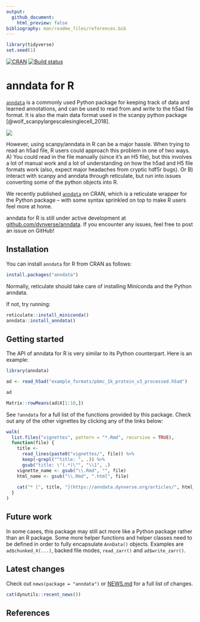 ```yaml
---
output:
  github_document:
    html_preview: false
bibliography: man/readme_files/references.bib
---
```


```r
library(tidyverse)
set.seed(1)
```

[![CRAN](https://www.r-pkg.org/badges/version/anndata)](https://cran.r-project.org/package=anndata)
[![Build status](https://github.com/dynverse/anndata/workflows/R-CMD-check/badge.svg)](https://github.com/dynverse/anndata/actions)

# anndata for R

[`anndata`](https://anndata.readthedocs.io/en/latest/) is a commonly used Python package 
for keeping track of data and learned annotations, and can be used to read from and write to the h5ad 
file format. It is also the main data format used in the scanpy python package [@wolf_scanpylargescalesinglecell_2018].

![](https://raw.githubusercontent.com/dynverse/anndata/master/man/readme_files/anndata_for_r.png)

However, using scanpy/anndata in R can be a major hassle. When trying to read an h5ad file,
R users could approach this problem in one of two ways. A) You could read in the file manually
(since it's an H5 file), but this involves a lot of manual work and a lot of understanding
on how the h5ad and H5 file formats work (also, expect major headaches from cryptic hdf5r bugs).
Or B) interact with scanpy and anndata through reticulate, but run into issues converting
some of the python objects into R.

We recently published [`anndata`](https://cran.r-project.org/package=anndata) on CRAN,
which is a reticulate wrapper for the Python package -- with some syntax sprinkled on top to make
R users feel more at home. 

anndata for R is still under active development at [github.com/dynverse/anndata](https://github.com/dynverse/anndata). 
If you encounter any issues, feel free to post an issue on GitHub!

## Installation

You can install `anndata` for R from CRAN as follows:

```r
install.packages("anndata")
```

Normally, reticulate should take care of installing Miniconda and the Python anndata.

If not, try running:

```r
reticulate::install_miniconda()
anndata::install_anndata()
```

## Getting started

The API of anndata for R is very similar to its Python counterpart. Here is an example:

```r
library(anndata)

ad <- read_h5ad("example_formats/pbmc_1k_protein_v3_processed.h5ad")

ad

Matrix::rowMeans(ad$X[1:10,])
```


See `?anndata` for a full list of the functions provided by this package.
Check out any of the other vignettes by clicking any of the links below:

```r
walk(
  list.files("vignettes", pattern = "*.Rmd", recursive = TRUE),
  function(file) {
    title <- 
      read_lines(paste0("vignettes/", file)) %>% 
      keep(~grepl("^title: ", .)) %>% 
      gsub("title: \"(.*)\"", "\\1", .)
    vignette_name <- gsub("\\.Rmd", "", file)
    html_name <- gsub("\\.Rmd", ".html", file)
    
    cat("* [", title, "](https://anndata.dynverse.org/articles/", html_name, ")\n", sep = "")
  }
)
```

## Future work

In some cases, this package may still act more like a Python package rather than an R package.
Some more helper functions and helper classes need to be defined in order to fully encapsulate
`AnnData()` objects. Examples are `ad$chunked_X(...)`, backed file modes, `read_zarr()` and `ad$write_zarr()`.

## Latest changes
Check out `news(package = "anndata")` or [NEWS.md](NEWS.md) for a full list of changes.

<!-- This section gets automatically generated from NEWS.md -->

```r
cat(dynutils::recent_news())
```

## References
